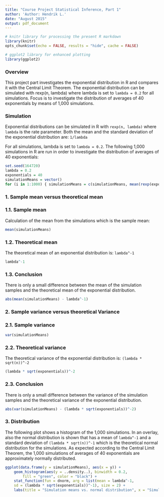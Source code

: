```yaml
---
title: "Course Project Statistical Inference, Part 1"
author: 'Author: Hendrik L.'
date: "August 2015"
output: pdf_document
---
```


```r
# knitr library for processing the present R markdown
library(knitr)
opts_chunk$set(echo = FALSE, results = "hide", cache = FALSE)

# ggplot2 library for enhanced plotting
library(ggplot2)
```

### Overview

This project part investigates the exponential distribution in R and compares it with the Central Limit Theorem. The exponential distribution can be simulated with rexp(n, lambda) where lambda is set to `lambda = 0.2` for all simulations. Focus is to investigate the distribution of averages of 40 exponentials by means of 1,000 simulations. 

### Simulation

Exponential distributions can be simulated in R with `rexp(n, lambda)` where `lambda` is the rate parameter. Both the mean and the standard deviation of the exponential distribution are: `1/lambda`

For all simulations, lambda is set to `lambda = 0.2`. The following 1,000 simulations in R are run in order to investigate the distribution of averages of 40 exponentials:

```r
set.seed(164720)
lambda = 0.2
exponentials = 40
simulationMeans = vector()
for (i in 1:1000) { simulationMeans = c(simulationMeans, mean(rexp(exponentials, lambda))) }
```

### 1. Sample mean versus theoretical mean

### 1.1. Sample mean
Calculation of the mean from the simulations which is the sample mean:
```r
mean(simulationMeans)
```

### 1.2. Theoretical mean
The theoretical mean of an exponential distribution is: `lambda^-1`
```r
lambda^-1
```

### 1.3. Conclusion
There is only a small difference between the mean of the simulation samples and the theoretical mean of the exponential distribution.
```r
abs(mean(simulationMeans) - lambda^-1)
```

### 2. Sample variance versus theoretical Variance
### 2.1. Sample variance
```r
var(simulationMeans)
```

### 2.2. Theoretical variance
The theoretical variance of the exponential distribution is: `(lambda * sqrt(n))^-2`
```r
(lambda * sqrt(exponentials))^-2
```

### 2.3. Conclusion
There is only a small difference between the variance of the simulation samples and the theoretical variance of the exponential distribution.
```r
abs(var(simulationMeans) - (lambda * sqrt(exponentials))^-2)
```

### 3. Distribution
The following plot shows a histogram of the 1,000 simulations. In an overlay, also the normal distribution is shown that has a mean of `lambda^-1` and a standard deviation of `(lambda * sqrt(n))^-1` which is the theoretical normal distribution for the simulations. As expected according to the Central Limit Theorem, the 1,000 simulations of  averages of 40 exponentials are approximately normally distributed.
```r
ggplot(data.frame(y = simulationMeans), aes(x = y)) + 
    geom_histogram(aes(y = ..density..), binwidth = 0.2, 
        fill = "green", color = "black") +
    stat_function(fun = dnorm, arg = list(mean = lambda^-1, 
    sd = (lambda * sqrt(exponentials))^-1), size = 2) +
    labs(title = "Simulation means vs. normal distribution", x = "Simulation means")
```
  
&nbsp;  
  
&nbsp;  
  